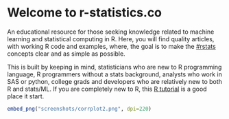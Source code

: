 # Welcome to r-statistics.co

An educational resource for those seeking knowledge related to machine learning and statistical computing in R.
Here, you will find quality articles, with working R code and examples, where, the goal is to make the [#rstats](https://twitter.com/hashtag/rstats) concepts clear and as simple as possible. 

This is built by keeping in mind, statisticians who are new to R programming language, R programmers without a stats background, analysts who work in SAS or python, college grads and developers who are relatively new to both R and stats/ML. If you are completely new to R, this [R tutorial](R-Tutorial.html) is a good place it start.

```r
embed_png("screenshots/corrplot2.png", dpi=220)
```

<!--
<ul class="toc">
  <li class="dropdown-header"></li>
<li class="dropdown-header">Tutorial</li>
<li><a href="R-Tutorial.html">R Tutorial</a></li>
<li class="dropdown-header">Foundations</li>
<li><a href="Linear-Regression.html">Linear Regression</a></li>
<li><a href="Assumptions-of-Linear-Regression.html">Assumptions of Linear Regression</a></li>
<li><a href="Statistical-Tests-in-R.html">Statistical Tests</a></li>
<li><a href="Variable-Selection-and-Importance-With-R.html">Feature Selection</a></li>
<li><a href="Model-Selection-in-R.html">Model Selection</a></li>
<li><a href="Logistic-Regression-With-R.html">Logistic Regression</a></li>
<li><a href="Environments.html">Advanced Linear Regression</a></li>

<li class="dropdown-header">Advanced Regression Models</li>
<li><a href="Robust-Regression-With-R.html">Robust Regression</a></li>
<li><a href="Probit-Regression-With-R.html">Probit Regression</a></li>
<li><a href="Multinomial-Regression-With-R.html">Multinomial Regression</a></li>
<li><a href="Ordinal-Logistic-Regression-With-R.html">Ordinal Logistic</a></li>
<li><a href="Poisson-And-Negative-Binomial-Regression-With-R.html">Poisson and Negative Binomial</a></li>
<li><a href="Ridge-Regression-With-R.html">Ridge Regression</a></li>
<li><a href="Lasso-Regression-With-R.html">Lasso Regression</a></li>
<li><a href="Beta-Regression-With-R.html">Beta Regression</a></li>
<li><a href="Dirichlet-Regression-With-R.html">Dirichlet Regression</a></li>
<li><a href="Loess-Regression-With-R.html">Loess Regression</a></li>
<li><a href="Isotonic-Regression-With-R.html">Isotonic Regression</a></li>

<li class="dropdown-header">Time Series</li>
<li><a href="Time-Series-Analysis-With-R.html">Time Series Analysis</a></li>
<li><a href="Time-Series-Forecasting-With-R.html">Time Series Forecasting </a></li>
<li><a href="Time-Series-Forecasting-With-R-part2.html">More Time Series Forecasting</a></li>

<li class="dropdown-header">High Performance Computing</li>
<li><a href="Parallel-Computing-With-R.html">Parallel computing</a></li>
<li><a href="Strategies-To-Improve-And-Speedup-R-Code.html">Strategies to Speedup R code</a></li>

<li class="dropdown-header">Useful Techniques</li>
<li><a href="Multi-Dimensional-Scaling-With-R.html">Multi Dimensional Scaling</a></li>
<li><a href="Profiling.html">Optimization</a></li>

</ul>
-->
